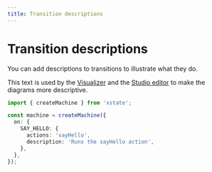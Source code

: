 ```yaml
---
title: Transition descriptions
---
```


# Transition descriptions

<!-- deps: ["transitions-and-events", "actions"] -->

You can add descriptions to transitions to illustrate what they do.

This text is used by the [Visualizer](../../tools/visualizer.mdx) and the [Studio editor](../../#studio-editor) to make the diagrams more descriptive.

```ts twoslash
import { createMachine } from 'xstate';

const machine = createMachine({
  on: {
    SAY_HELLO: {
      actions: 'sayHello',
      description: 'Runs the sayHello action',
    },
  },
});
```
